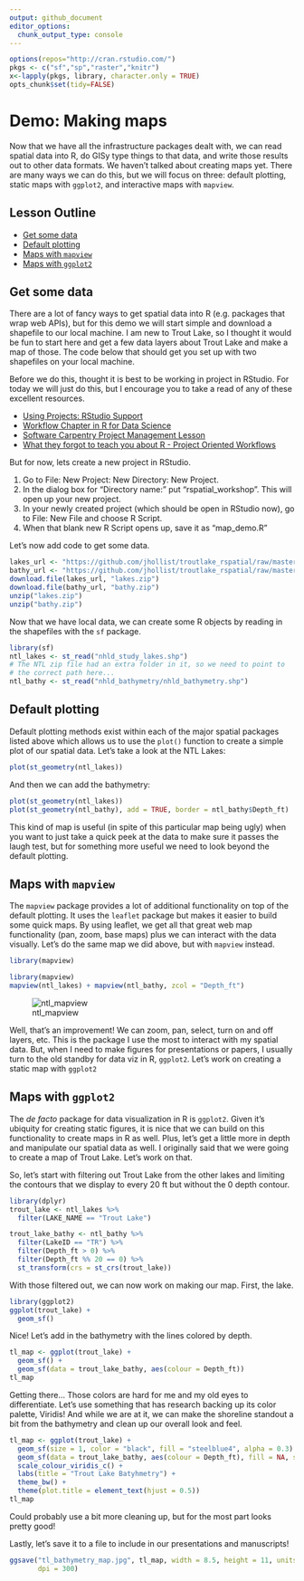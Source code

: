 ```yaml
---
output: github_document
editor_options: 
  chunk_output_type: console
---
```



```r
options(repos="http://cran.rstudio.com/")
pkgs <- c("sf","sp","raster","knitr")
x<-lapply(pkgs, library, character.only = TRUE)
opts_chunk$set(tidy=FALSE)
```
 
# Demo: Making maps
Now that we have all the infrastructure packages dealt with, we can read spatial data into R, do GISy type things to that data, and write those results out to other data formats.  We haven't talked about creating maps yet.  There are many ways we can do this, but we will focus on three: default plotting, static maps with `ggplot2`, and interactive maps with `mapview`.

## Lesson Outline
- [Get some data](#get-some-data)
- [Default plotting](#default-plotting)
- [Maps with `mapview`](#maps-with-mapview)
- [Maps with `ggplot2`](#maps-with-ggplot2)

## Get some data
There are a lot of fancy ways to get spatial data into R (e.g. packages that wrap web APIs), but for this demo we will start simple and download a shapefile to our local machine.  I am new to Trout Lake, so I thought it would be fun to start here and get a few data layers about Trout Lake and make a map of those.  The code below that should get you set up with two shapefiles on your local machine. 

Before we do this, thought it is best to be working in project in RStudio.  For today we will just do this, but I encourage you to take a read of any of these excellent resources.  

- [Using Projects: RStudio Support](https://support.rstudio.com/hc/en-us/articles/200526207-Using-Projects)
- [Workflow Chapter in R for Data Science](https://r4ds.had.co.nz/workflow-projects.html)
- [Software Carpentry Project Management Lesson](https://swcarpentry.github.io/r-novice-gapminder/02-project-intro/)
- [What they forgot to teach you about R - Project Oriented Workflows](https://whattheyforgot.org/project-oriented-workflow.html)

But for now, lets create a new project in RStudio.  

1. Go to File: New Project: New Directory: New Project.  
2. In the dialog box for "Directory name:" put "rspatial_workshop". This will open up your new project.  
3. In your newly created project (which should be open in RStudio now), go to File: New File and choose R Script.
4. When that blank new R Script opens up, save it as "map_demo.R"

Let's now add code to get some data.

```r
lakes_url <- "https://github.com/jhollist/troutlake_rspatial/raw/master/data/ntl135_v2.zip"
bathy_url <- "https://github.com/jhollist/troutlake_rspatial/raw/master/data/nhld_bathymetry_v2.zip"
download.file(lakes_url, "lakes.zip")
download.file(bathy_url, "bathy.zip")
unzip("lakes.zip")
unzip("bathy.zip")
```

Now that we have local data, we can create some R objects by reading in the shapefiles with the `sf` package.

```r
library(sf)
ntl_lakes <- st_read("nhld_study_lakes.shp")
# The NTL zip file had an extra folder in it, so we need to point to 
# the correct path here...
ntl_bathy <- st_read("nhld_bathymetry/nhld_bathymetry.shp")
```

## Default plotting
Default plotting methods exist within each of the major spatial packages listed above which allows us to use the  `plot()` function to create a simple plot of our spatial data.  Let's take a look at the NTL Lakes:

```r
plot(st_geometry(ntl_lakes))
```

And then we can add the bathymetry:

```r
plot(st_geometry(ntl_lakes))
plot(st_geometry(ntl_bathy), add = TRUE, border = ntl_bathy$Depth_ft)
```

This kind of map is useful (in spite of this particular map being ugly) when you want to just take a quick peek at the data to make sure it passes the laugh test, but for something more useful we need to look beyond the default plotting.  

## Maps with `mapview`
The `mapview` package provides a lot of additional functionality on top of the default plotting.  It uses the `leaflet` package but makes it easier to build some quick maps.  By using leaflet, we get all that great web map functionality (pan, zoom, base maps) plus we can interact with the data visually.  Let's do the same map we did above, but with `mapview` instead. 

```r
library(mapview)
```


```r
library(mapview)
mapview(ntl_lakes) + mapview(ntl_bathy, zcol = "Depth_ft")
```

![ntl_mapview](ntl_mapview.jpg)

Well, that's an improvement!  We can zoom, pan, select, turn on and off layers, etc.  This is the package I use the most to interact with my spatial data.  But, when I need to make figures for presentations or papers, I usually turn to the old standby for data viz in R, `ggplot2`.  Let's work on creating a static map with `ggplot2`

## Maps with `ggplot2`
The *de facto* package for data visualization in R is `ggplot2`.  Given it's ubiquity for creating static figures, it is nice that we can build on this functionality to create maps in R as well. Plus, let's get a little more in depth and manipulate our spatial data as well.  I originally said that we were going to create a map of Trout Lake.  Let's work on that. 

So, let's start with filtering out Trout Lake from the other lakes and limiting the contours that we display to every 20 ft but without the 0 depth contour. 

```r
library(dplyr)
trout_lake <- ntl_lakes %>%
  filter(LAKE_NAME == "Trout Lake")

trout_lake_bathy <- ntl_bathy %>%
  filter(LakeID == "TR") %>%
  filter(Depth_ft > 0) %>%
  filter(Depth_ft %% 20 == 0) %>%
  st_transform(crs = st_crs(trout_lake))
```

With those filtered out, we can now work on making our map.  First, the lake.

```r
library(ggplot2)
ggplot(trout_lake) +
  geom_sf()
```

Nice!  Let's add in the bathymetry with the lines colored by depth.

```r
tl_map <- ggplot(trout_lake) +
  geom_sf() +
  geom_sf(data = trout_lake_bathy, aes(colour = Depth_ft))
tl_map
```

Getting there...  Those colors are hard for me and my old eyes to differentiate.  Let's use something that has research backing up its color palette, Viridis!  And while we are at it, we can make the shoreline standout a bit from the bathymetry and clean up our overall look and feel.

```r
tl_map <- ggplot(trout_lake) +
  geom_sf(size = 1, color = "black", fill = "steelblue4", alpha = 0.3) +
  geom_sf(data = trout_lake_bathy, aes(colour = Depth_ft), fill = NA, size = 0.75) +
  scale_colour_viridis_c() + 
  labs(title = "Trout Lake Batyhmetry") +
  theme_bw() +
  theme(plot.title = element_text(hjust = 0.5))
tl_map
```

Could probably use a bit more cleaning up, but for the most part looks pretty good!

Lastly, let's save it to a file to include in our presentations and manuscripts!

```r
ggsave("tl_bathymetry_map.jpg", tl_map, width = 8.5, height = 11, units = "in", 
       dpi = 300)
```



